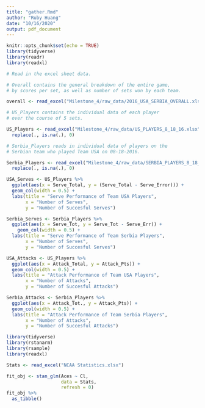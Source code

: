 ```yaml
---
title: "gather.Rmd"
author: "Ruby Huang"
date: "10/16/2020"
output: pdf_document
---
```


```r
knitr::opts_chunk$set(echo = TRUE)
library(tidyverse)
library(readr)
library(readxl)
```

```r
# Read in the excel sheet data.

# Overall contains the general breakdown of the entire game, 
# by scores per set, as well as number of sets won by each team.

overall <- read_excel("Milestone_4/raw_data/2016_USA_SERBIA_OVERALL.xlsx", 1) 

# US_Players contains the individual data of each player
# over the course of 5 sets.

US_Players <- read_excel("Milestone_4/raw_data/US_PLAYERS_8_18_16.xlsx") %>% 
  replace(., is.na(.), 0)

# Serbia_Players reads in individual data of players on the
# Serbian team who played Team USA on 08-18-2016.

Serbia_Players <- read_excel("Milestone_4/raw_data/SERBIA_PLAYERS_8_18_16.xlsx") %>% 
  replace(., is.na(.), 0)
```

```r
USA_Serves <- US_Players %>% 
  ggplot(aes(x = Serve_Total, y = (Serve_Total - Serve_Error))) +
  geom_col(width = 0.5) +
  labs(title = "Serve Performance of Team USA Players", 
       x = "Number of Serves",
       y = "Number of Succesful Serves")

Serbia_Serves <- Serbia_Players %>% 
  ggplot(aes(x = Serve_Tot, y = Serve_Tot - Serve_Err)) +
    geom_col(width = 0.5) +
  labs(title = "Serve Performance of Team Serbia Players", 
       x = "Number of Serves",
       y = "Number of Succesful Serves") 


```

```r
USA_Attacks <- US_Players %>% 
  ggplot(aes(x = Attack_Total, y = Attack_Pts)) +
  geom_col(width = 0.5) +
  labs(title = "Attack Performance of Team USA Players", 
       x = "Number of Attacks",
       y = "Number of Succesful Attacks")

Serbia_Attacks <- Serbia_Players %>% 
  ggplot(aes(x = Attack_Tot., y = Attack_Pts)) +
  geom_col(width = 0.5) +
  labs(title = "Attack Performance of Team Serbia Players", 
       x = "Number of Attacks",
       y = "Number of Succesful Attacks")
```


```r
library(tidyverse)
library(rstanarm)
library(rsample)
library(readxl)

Stats <- read_excel("NCAA Statistics.xlsx")

fit_obj <- stan_glm(Aces ~ Cl, 
                    data = Stats, 
                    refresh = 0)
fit_obj %>% 
  as_tibble()

```

